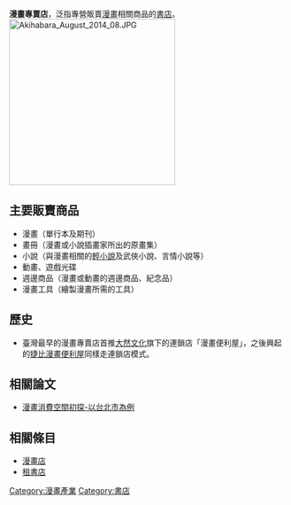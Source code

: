 '''漫畫專賣店'''，泛指專營販賣[[漫畫|漫畫]]相關商品的[[書店|書店]]。
[[File:Akihabara_August_2014_08.JPG|300px]]

==主要販賣商品==
* 漫畫（單行本及期刊）
* 畫冊（漫畫或小說插畫家所出的原畫集）
* 小說（與漫畫相關的[[輕小說|輕小說]]及武俠小說、言情小說等）
* 動畫、遊戲光碟
* 週邊商品（漫畫或動畫的週邊商品、紀念品）
* 漫畫工具（繪製漫畫所需的工具）

==歷史==
* 臺灣最早的漫畫專賣店首推[[大然文化|大然文化]]旗下的連鎖店「漫畫便利屋」，之後興起的[[捷比漫畫便利屋|捷比漫畫便利屋]]同樣走連鎖店模式。

==相關論文==
* [http://etds.ncl.edu.tw/theabs/site/sh/detail_result.jsp?id=086NTNU0136009 漫畫消費空間初探-以台北市為例]{{Dead link|date=2018年9月 |bot=InternetArchiveBot |fix-attempted=yes }}

==相關條目==
* [[漫畫店|漫畫店]]
* [[租書店|租書店]]

{{Manga-stub}}
[[Category:漫畫產業|Category:漫畫產業]]
[[Category:書店|Category:書店]]
